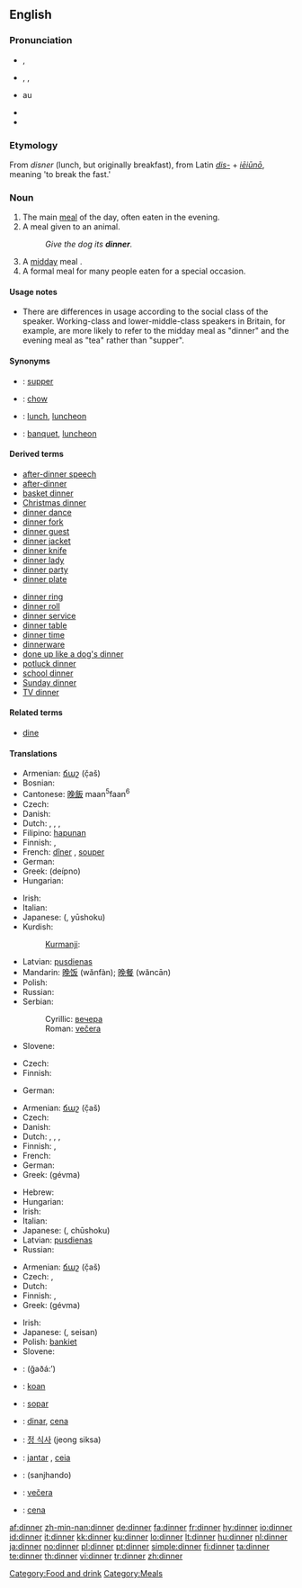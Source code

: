{{wikipedia|Dinner}}
==English==

{{rank|sit|considerable|private|768|dinner|command|etc.|broke}}

===Pronunciation===
* {{a|UK}} {{IPA|/ˈdɪnə/}}, {{SAMPA|/"dIn@/}}
* {{a|US}} {{enPR|dĭnʹər}}, {{IPA|/ˈdɪnɚ/}}, {{SAMPA|/"dIn@`}}
* {{audio|en-us-dinner.ogg|Audio (US)}}au
* {{rhymes|ɪnə(r)}}
* {{hyphenation|din|ner}}

===Etymology===
From {{etyl|fro}} ''disner'' (lunch, but originally breakfast), from Latin ''[[dis-]]'' + ''[[ieiuno|iēiūnō]]'', meaning 'to break the fast.'

===Noun===
{{en-noun|s|-}}

# The main [[meal]] of the day, often eaten in the evening.
# A meal given to an animal.
#: ''Give the dog its '''dinner'''.''
# A [[midday]] meal {{italbrac|in a context in which the lighter evening meal is called [[supper]]}}.
# A formal meal for many people eaten for a special occasion.

====Usage notes====
* There are differences in usage according to the social class of the speaker. Working-class and lower-middle-class speakers in Britain, for example, are more likely to refer to the midday meal as "dinner" and the evening meal as "tea" rather than "supper".

====Synonyms====
* {{italbrac|main meal of the day, often eaten in the evening}}: [[supper]]
* {{italbrac|meal given to an animal}}: [[chow]]
* {{italbrac|midday meal}}: [[lunch]], [[luncheon]]
* {{italbrac|formal meal for many people eaten at a special occasion}}: [[banquet]], [[luncheon]]

====Derived terms====
{{rel-top|Terms derived from ''dinner''}}
* [[after-dinner speech]]
* [[after-dinner]]
* [[basket dinner]]
* [[Christmas dinner]]
* [[dinner dance]]
* [[dinner fork]]
* [[dinner guest]]
* [[dinner jacket]]
* [[dinner knife]]
* [[dinner lady]]
* [[dinner party]]
* [[dinner plate]]
{{rel-mid}}
* [[dinner ring]]
* [[dinner roll]]
* [[dinner service]]
* [[dinner table]]
* [[dinner time]]
* [[dinnerware]]
* [[done up like a dog's dinner]]
* [[potluck dinner]]
* [[school dinner]]
* [[Sunday dinner]]
* [[TV dinner]]
{{rel-bottom}}

====Related terms====
* [[dine]]

====Translations====
{{trans-top|main meal of the day}}
* Armenian: [[ճաշ]] (č̣aš)
* Bosnian: {{t-|bs|večera|f}}
* Cantonese: [[晚飯]] maan<sup>5</sup>faan<sup>6</sup>
* Czech: {{t-|cs|oběd|m}}
* Danish: {{t-|da|middag}}
* Dutch: {{t+|nl|avondeten|n}}, {{t-|nl|avondmaaltijd|m}}, {{t|nl|avondmaal|n}}, {{t+|nl|eten|n}}
* Filipino: [[hapunan]]
* Finnish: {{t-|fi|päivällinen}}, {{t+|fi|illallinen}}
* French: [[dîner]] {{m}}, [[souper]] {{m}} {{italbrac|Belgium|Cajun|Swiss and Canadian French -in Belgium, Louisiana, Romandy and Quebec, "dîner" means "lunch"}}
* German: {{t+|de|Abendessen|n}}
* Greek: {{t|el|δείπνο|n|sc=Grek}} (deípno)
* Hungarian: {{t+|hu|vacsora}}
{{trans-mid}}
* Irish: {{t-|ga|dinnéar|m|xs=Irish}}
* Italian: {{t+|it|cena|f}}
* Japanese: {{Jpan|[[夕食]]}} ({{Jpan|[[ゆうしょく]]}}, yūshoku)
* Kurdish:
*: [[Kurmanji]]: {{t|ku|şîv}} {{f}}
* Latvian: [[pusdienas]] {{f|p}}
* Mandarin: [[晚饭]] (wănfàn); [[晚餐]] (wăncān)
* Polish: {{t+|pl|obiad|m}}
* Russian: {{t+|ru|ужин|m|tr=úžin|sc=Cyrl}}
* Serbian:
*: Cyrillic: [[вечера#Serbian|вечера]] {{f}}
*: Roman: [[večera#Serbian|večera]] {{f}}
* Slovene: {{t+|sl|večerja|f}}
{{trans-bottom}}

{{trans-top|a meal given to an animal}}
* Czech: {{t-|cs|žrádlo|n}}
* Finnish: {{t+|fi|ruoka}}
{{trans-mid}}
* German: {{t+|de|Futter|n}}
{{trans-bottom}}

{{trans-top|midday meal}}
* Armenian: [[ճաշ]] (č̣aš)
* Czech: {{t-|cs|oběd|m}}
* Danish: {{t-|da|middag}}
* Dutch: {{t|nl|middageten|n}}, {{t|nl|middagmaaltijd|m}}, {{t|nl|middagmaal|n}}, {{t+|nl|lunch|m}}
* Finnish: {{t+|fi|lounas}}, {{t-|fi|päivällinen}}
* French: {{t+|fr|déjeuner|m}}
* German: {{t+|de|Mittagessen|n}}
* Greek: {{t|el|γεύμα|n|sc=Grek}} (gévma)
{{trans-mid}}
* Hebrew: {{he-translation|ארוחת-ערב|arukhát érev}}
* Hungarian: {{t+|hu|ebéd}}
* Irish: {{t-|ga|dinnéar|m|xs=Irish}}
* Italian: {{t+|it|pranzo|m}}
* Japanese: {{Jpan|[[昼食]]}} ({{Jpan|[[ちゅうしょく]]}}, chūshoku)
* Latvian: [[pusdienas]] {{f|p}}
* Russian: {{t+|ru|обед|m|tr=ob'éd|sc=Cyrl}}
{{trans-bottom}}

{{trans-top|a formal meal}}
* Armenian: [[ճաշ]] (č̣aš)
* Czech: {{t-|cs|oběd|m}}, {{t-|cs|večeře|f}}
* Dutch: {{t|nl|dinee|n}}
* Finnish: {{t+|fi|illallinen}}, {{t-|fi|päivällinen}}
* Greek: {{t|el|γεύμα|n|sc=Grek}} (gévma)
{{trans-mid}}
* Irish: {{t-|ga|dinnéar|m|xs=Irish}}
* Japanese: {{Jpan|[[正餐]]}} ({{Jpan|[[せいさん]]}}, seisan)
* Polish: [[bankiet]] {{m}}
* Slovene: {{t+|sl|večerja|f}}
{{trans-bottom}}

{{checktrans-top}}
* {{ttbc|Arabic}}: {{Arab|[[غذاء]]}} (ğaðá:’)
* {{ttbc|Breton}}: [[koan]] {{f}}
* {{ttbc|Catalan}}: [[sopar]] {{m}}
* {{ttbc|Interlingua}}: [[dinar]], [[cena]]
* {{ttbc|Korean}}: [[정 식사]] (jeong siksa)
* {{ttbc|Portuguese}}: [[jantar]] {{m}}, [[ceia]] {{f}}
* {{ttbc|Sindhi}}: {{SDchar|[[سانجھاندو]]}} (sanjhando) {{m}}
* {{ttbc|Slovak}}: [[večera#Slovak|večera]] {{f}}
* {{ttbc|Spanish}}: [[cena#Spanish|cena]] {{f}}
{{checktrans-bottom}}

[[Category:Food and drink]]
[[Category:Meals]]

[[af:dinner]]
[[zh-min-nan:dinner]]
[[de:dinner]]
[[fa:dinner]]
[[fr:dinner]]
[[hy:dinner]]
[[io:dinner]]
[[id:dinner]]
[[it:dinner]]
[[kk:dinner]]
[[ku:dinner]]
[[lo:dinner]]
[[lt:dinner]]
[[hu:dinner]]
[[nl:dinner]]
[[ja:dinner]]
[[no:dinner]]
[[pl:dinner]]
[[pt:dinner]]
[[simple:dinner]]
[[fi:dinner]]
[[ta:dinner]]
[[te:dinner]]
[[th:dinner]]
[[vi:dinner]]
[[tr:dinner]]
[[zh:dinner]]